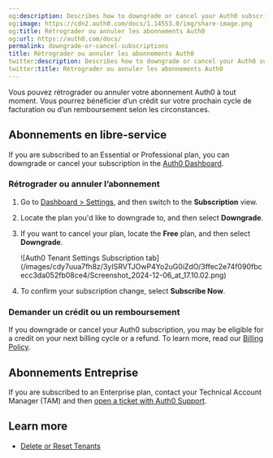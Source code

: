 ```yaml
---
og:description: Describes how to downgrade or cancel your Auth0 subscription.
og:image: https://cdn2.auth0.com/docs/1.14553.0/img/share-image.png
og:title: Rétrograder ou annuler les abonnements Auth0
og:url: https://auth0.com/docs/
permalink: downgrade-or-cancel-subscriptions
title: Rétrograder ou annuler les abonnements Auth0
twitter:description: Describes how to downgrade or cancel your Auth0 subscription.
twitter:title: Rétrograder ou annuler les abonnements Auth0
---
```


Vous pouvez rétrograder ou annuler votre abonnement Auth0 à tout moment. Vous pourrez bénéficier d’un crédit sur votre prochain cycle de facturation ou d’un remboursement selon les circonstances.

## Abonnements en libre-service

If you are subscribed to an Essential or Professional plan, you can downgrade or cancel your subscription in the [Auth0 Dashboard](https://manage.auth0.com/#).

### Rétrograder ou annuler l’abonnement

1. Go to [Dashboard > Settings](https://manage.auth0.com/#/tenant), and then switch to the **Subscription** view.
2. Locate the plan you'd like to downgrade to, and then select **Downgrade**.
3. If you want to cancel your plan, locate the **Free** plan, and then select **Downgrade**.

   <Frame>![Auth0 Tenant Settings Subscription tab](/images/cdy7uua7fh8z/3yISRVTJOwP4Yo2uG0iZdO/3ffec2e74f090fbcecc3da052fb08ce4/Screenshot_2024-12-06_at_17.10.02.png)</Frame>
4. To confirm your subscription change, select **Subscribe Now**.

### Demander un crédit ou un remboursement

If you downgrade or cancel your Auth0 subscription, you may be eligible for a credit on your next billing cycle or a refund. To learn more, read our [Billing Policy](/docs/troubleshoot/customer-support/operational-policies/billing-policy).

## Abonnements Entreprise

If you are subscribed to an Enterprise plan, contact your Technical Account Manager (TAM) and then [open a ticket with Auth0 Support](/docs/troubleshoot/customer-support/open-and-manage-support-tickets).

## Learn more

* [Delete or Reset Tenants](/docs/troubleshoot/customer-support/manage-subscriptions/delete-or-reset-tenant)
